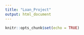 ```yaml
---
title: "Loan_Project"
output: html_document
---
```


```r
knitr::opts_chunk$set(echo = TRUE)
```


